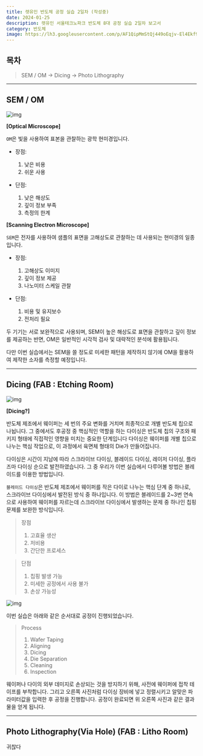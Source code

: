 ```yaml
---
title: 렛유인 반도체 공정 실습 2일차 (작성중)
date: 2024-01-25
description: 렛유인 서울테크노파크 반도체 8대 공정 실습 2일차 보고서
category: 반도체
image: https://lh3.googleusercontent.com/p/AF1QipMmStQj449oEqjv-El4Ekf9RA1jTDSUcxpOqF0w=s1360-w1360-h1020
---
```


## 목차

> SEM / OM -> Dicing -> Photo Lithography

---

## SEM / OM

![img](/posts/post-01/sem_om.png)

**[Optical Microscope]**

`OM`은 빛을 사용하여 표본을 관찰하는 광학 현미경입니다.

- 장점:

  1. 낮은 비용
  2. 쉬운 사용

- 단점:
  1. 낮은 해상도
  2. 깊이 정보 부족
  3. 측정의 한계

**[Scanning Electron Microscope]**

`SEM`은 전자를 사용하여 샘플의 표면을 고해상도로 관찰하는 데 사용되는 현미경의 일종입니다.

- 장점:

  1. 고해상도 이미지
  2. 깊이 정보 제공
  3. 나노미터 스케일 관찰

- 단점:
  1. 비용 및 유지보수
  2. 전처리 필요

두 기기는 서로 보완적으로 사용되며, SEM이 높은 해상도로 표면을 관찰하고 깊이 정보를 제공하는 반면, OM은 일반적인 시각적 검사 및 대략적인 분석에 활용됩니다.

다만 이번 실습에서는 SEM을 쓸 정도로 미세한 패턴을 제작하지 않기에 OM을 활용하여 제작한 소자를 측정할 예정입니다.

---

## Dicing (FAB : Etching Room)

![img](/posts/post-01/dicing_device_taping.png)

**[Dicing?]**

반도체 제조에서 웨이퍼는 세 번의 주요 변화를 거치며 최종적으로 개별 반도체 칩으로 나뉩니다.
그 중에서도 후공정 중 핵심적인 역할을 하는 다이싱은 반도체 칩의 구조와 패키지 형태에 직접적인 영향을 미치는 중요한 단계입니다
다이싱은 웨이퍼를 개별 칩으로 나누는 핵심 작업으로, 이 과정에서 육면체 형태의 Die가 만들어집니다.

다이싱은 시간이 지남에 따라 스크라이브 다이싱, 블레이드 다이싱, 레이저 다이싱, 플라즈마 다이싱 순으로 발전하였습니다.
그 중 우리가 이번 실습에서 다루어볼 방법은 블레이드를 이용한 방법입니다.

`블레이드 다이싱`은 반도체 제조에서 웨이퍼를 작은 다이로 나누는 핵심 단계 중 하나로, 스크라이브 다이싱에서 발전된 방식 중 하나입니다.
이 방법은 블레이드를 2~3번 연속으로 사용하여 웨이퍼를 자르는데 스크라이브 다이싱에서 발생하는 문제 중 하나인 칩핑 문제를 보완한 방식입니다.

> 장점
>
> 1. 고효율 생산
> 2. 저비용
> 3. 간단한 프로세스

> 단점
>
> 1. 칩핑 발생 가능
> 2. 미세한 공정에서 사용 불가
> 3. 손상 가능성

![img](/posts/post-01/dicing_result.png)

이번 실습은 아래와 같은 순서대로 공정이 진행되었습니다.

> Process
>
> 1. Wafer Taping
> 2. Aligning
> 3. Dicing
> 4. Die Separation
> 5. Cleaning
> 6. Inspection

웨이퍼나 다이의 외부 데미지로 손상되는 것을 방지하기 위해, 사전에 웨이퍼에 접착 테이프를 부착합니다.
그리고 오른쪽 사진처럼 다이싱 장비에 넣고 정렬시키고 알맞은 파라미터값을 입력한 후 공정을 진행합니다.
공정이 완료되면 위 오른쪽 사진과 같은 결과물을 얻게 됩니다.

---

## Photo Lithography(Via Hole) (FAB : Litho Room)

귀찮다
